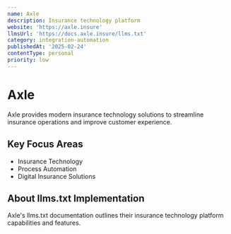 ```yaml
---
name: Axle
description: Insurance technology platform
website: 'https://axle.insure'
llmsUrl: 'https://docs.axle.insure/llms.txt'
category: integration-automation
publishedAt: '2025-02-24'
contentType: personal
priority: low
---
```


# Axle

Axle provides modern insurance technology solutions to streamline insurance operations and improve customer experience.

## Key Focus Areas

- Insurance Technology
- Process Automation
- Digital Insurance Solutions

## About llms.txt Implementation

Axle's llms.txt documentation outlines their insurance technology platform capabilities and features.
